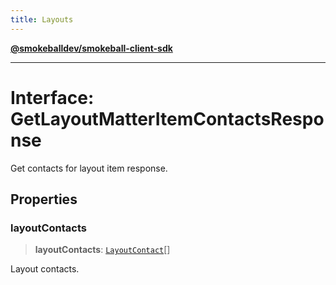 ```yaml
---
title: Layouts
---
```

[**@smokeballdev/smokeball-client-sdk**](./../../../../README)

***

# Interface: GetLayoutMatterItemContactsResponse

Get contacts for layout item response.

## Properties

### layoutContacts

> **layoutContacts**: [`LayoutContact`](./LayoutContact)[]

Layout contacts.
